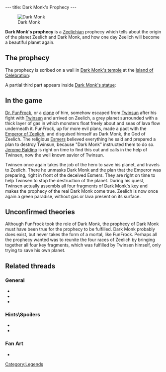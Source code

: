 ---
title: Dark Monk's Prophecy
---

[[Image:DARK.JPG|right|thumb|Dark Monk]]

'''Dark Monk's prophecy''' is a [[Zeelich]]ian prophecy which tells about the origin of the planet Zeelich and Dark Monk, and how one day Zeelich will become a beautiful planet again.

==The prophecy==
The prophecy is scribed on a wall in [[Dark Monk's temple]] at the [[Island of Celebration]]:

{{Quote|
Quote=In the beginning, the 2 mother planets, Zeer (the sun) and Lich (the cold) met one another during the Oogh: the great cataclysm. From this Zeelich was born. Life appeared and the brotherhood of the Gods sent there the youngest son of the light, who was called Kard N'kom. Alas, some deleterious fumes emanating from the Great Sulfur Mine disfigured him. His horribly mutilated face escaped the Gods, and it was decided that Kard N'kom would have to forever hide his face and never again appear in front of the noble assembly. Condemned to roam the cosmos forever, Kard N'kom saw his Name erased from the divine law. He who wanders without a face became then known as Dark Monk... Zeelich was populated with 4 different races, condemned by the Gods to fight each other forever. But, life being stronger, the divine brotherhood hurled Zeelich into the first sun of the Novae system. This shock created the planet such as we know it: a blanket of clouds isolating the rocky summits from the melting ground.'''

Then Dark Monk came back and announced the latest verdict from the Gods. The races were to fraternize and share the task of returning Zeelich to its former beauty. He unveiled a great wonder: from the deadly cloud, hideous monsters were born and threatened to invade the planet. But, thanks to his Key, Dark Monk also gave rise to a volcano which erupted and sculpted in basalt a gigantic statue in his image, holding the Stone Book of the 10,000 Names. At each ceremony, lightning would henceforth inscribe once more the Name of God, Dark Monk. Before disappearing, Dark Monk broke his Key into 4 pieces and thus revealed the Great Prophecy. On the day when the 10,000th Name of God is engraved the reunion of the 4 fragments of the Key will make the monsters and the gas disappear, and will give back to Zeelich the heavenly appearance of its origin. Life will then be reborn as it was in the time of Eden.|
Character=The prophecy, from the walls inside Dark Monk's temple.}}

A partial third part appears inside [[Dark Monk's statue]]:

{{Quote|
Quote=... and when the stranger appears, alone capable of reuniting the four keys, Dark Monk will oppose... ...in the ultimate celebration the monsters and the gas will disappear... in forgetfulness Dark Monk will go... ... and life will Zeelich regain...|
Character=This is (partially) the third and final piece of the prophecy, which can be found inside the statue of Dark Monk.}}

==In the game==
[[Dr. FunFrock]], or a [[clone]] of him, somehow escaped from [[Twinsun]] after his fight with [[Twinsen]] and arrived on Zeelich, a grey planet surrounded with a thick layer of gas in which monsters float freely about and seas of lava flow underneath it. FunFrock, up for more evil plans, made a pact with the [[Emperor of Zeelich]], and disguised himself as Dark Monk, the God of Zeelich. The religious [[Esmers]] believed everything he said and prepared a plan to destroy Twinsun, because "Dark Monk" instructed them to do so. [[Jerome Baldino]] is right on time to find this out and calls in the help of Twinsen, now the well known savior of Twinsun.

Twinsen once again takes the job of the hero to save his planet, and travels to Zeelich. There he unmasks Dark Monk and the plan that the Emperor was preparing, right in front of the deceived Esmers. They are right on time to help Twinsen to stop the destruction of the planet. During his quest, Twinsen actually assembls all four fragments of [[Dark Monk's key]] and makes the prophecy of the real Dark Monk come true. Zeelich is now once again a green paradise, without gas or lava present on its surface.

==Unconfirmed theories==
Although FunFrock took the role of Dark Monk, the prophecy of Dark Monk must have been true for the prophecy to be fulfilled. Dark Monk probably does exist, but never takes the form of a mortal, like FunFrock. Perhaps all the prophecy wanted was to reunite the four races of Zeelich by bringing together all four key fragments, which was fulfilled by Twinsen himself, only trying to save his own planet.

==Related threads==
===General===
* {{thread|id=8318|title=Noticed something weird??}}
* {{thread|id=2693|title=Dark Monk}}
* {{thread|id=1867|title=Do you remember when... <nowiki>[spolier]</nowiki>}}

===Hints\Spoilers===
* {{thread|id=7466|title=wow}}
* {{thread|id=3517|title=Miscellaneous question...}}

===Fan Art===
* {{thread|id=5533|title=Dark Monk}}

[[Category:Legends]]
